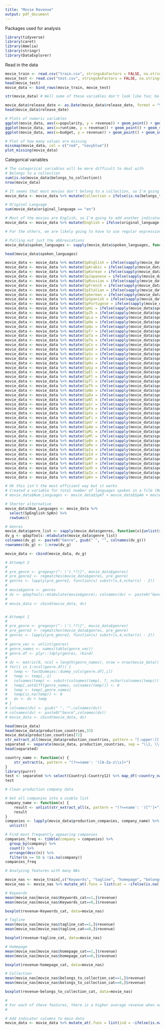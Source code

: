 ```yaml
---
title: "Movie Revenue"
output: pdf_document
---
```


Packages used for analysis
```r
library(tidyverse)
library(caret)
library(Amelia)
library(stringr)
library(DataExplorer)
```

Read in the data
```r
movie_train <- read.csv("train.csv", stringsAsFactors = FALSE, na.strings = c("", NA))
movie_test <- read.csv("test.csv", stringsAsFactors = FALSE, na.strings = c("", NA))
head(movie_test)
movie_data <- bind_rows(movie_train, movie_test)
```


```r
str(movie_data) # Well some of these variables don't look like fun; belongs to collection, genres, production companies, production countries and so forth

movie_data$release_date <- as.Date(movie_data$release_date, format = "%m/%d/%y")
head(movie_data$release_date)
```


```r
# Plots of numeric variables
ggplot(movie_data, aes(x=popularity, y = revenue)) + geom_point() + geom_smooth(method = "loess", se = FALSE) + xlim(0, 300)
ggplot(movie_data, aes(x=runtime, y = revenue)) + geom_point() + geom_smooth(method = "loess", se = FALSE)
ggplot(movie_data, aes(x=budget, y = revenue)) + geom_point() + geom_smooth(method = "loess", se = FALSE)

# Plot of how many values are missing
missmap(movie_data, col = c("red", "navyblue"))
plot_missing(movie_data)
```

Categorical variables
```r
# The categorical variables will be more difficult to deal with 
# Belongs to a collection
sum(is.na(movie_data$belongs_to_collection))
nrow(movie_data)

# It seems that most movies don't belong to a collection, so I'm going to create an indicator variable to specify if a movie belongs to a collection or not
movie_data <- movie_data %>% mutate(Collection = ifelse(is.na(belongs_to_collection), 0, 1))

# Original Language
sum(movie_data$original_language == "en")

# Most of the movies are English, so I'm going to add another indicator variable to specify if the original language was English or not
movie_data <- movie_data %>% mutate(English = ifelse(original_language == "en", 1, 0))

# For the others, we are likely going to have to use regular expressions to get information out of it I believe
```

```r
# Pulling out just the abbreviations
movie_data$spoken_languages <- sapply(movie_data$spoken_languages, function(x){unlist(str_extract_all(x, '(?<=\')[:lower:]{2}(?=\')'))})
```

```r
head(movie_data$spoken_languages)
```

```r
movie_data <- movie_data %>% mutate(SpEnglish = ifelse(sapply(movie_data$spoken_languages, function(x){any(str_detect(x, 'en'))}), 1, 0))
movie_data <- movie_data %>% mutate(SpArabic = ifelse(sapply(movie_data$spoken_languages, function(x){any(str_detect(x, 'ar'))}), 1, 0))
movie_data <- movie_data %>% mutate(SpKorean = ifelse(sapply(movie_data$spoken_languages, function(x){any(str_detect(x, 'ko'))}), 1, 0))
movie_data <- movie_data %>% mutate(SpJapanese = ifelse(sapply(movie_data$spoken_languages, function(x){any(str_detect(x, 'ja'))}), 1, 0))
movie_data <- movie_data %>% mutate(SpRussian = ifelse(sapply(movie_data$spoken_languages, function(x){any(str_detect(x, 'ru'))}), 1, 0))
movie_data <- movie_data %>% mutate(SpFrench = ifelse(sapply(movie_data$spoken_languages, function(x){any(str_detect(x, 'fr'))}), 1, 0))
movie_data <- movie_data %>% mutate(SpItalian = ifelse(sapply(movie_data$spoken_languages, function(x){any(str_detect(x, 'it'))}), 1, 0))
movie_data <- movie_data %>% mutate(SpGerman = ifelse(sapply(movie_data$spoken_languages, function(x){any(str_detect(x, 'de'))}), 1, 0))
movie_data <- movie_data %>% mutate(SpSpanish = ifelse(sapply(movie_data$spoken_languages, function(x){any(str_detect(x, 'es'))}), 1, 0))
movie_data <- movie_data %>% mutate(SpPortugese = ifelse(sapply(movie_data$spoken_languages, function(x){any(str_detect(x, 'pt'))}), 1, 0))
movie_data <- movie_data %>% mutate(SpHi = ifelse(sapply(movie_data$spoken_languages, function(x){any(str_detect(x, 'hi'))}), 1, 0))
movie_data <- movie_data %>% mutate(SpZh = ifelse(sapply(movie_data$spoken_languages, function(x){any(str_detect(x, 'zh'))}), 1, 0))
movie_data <- movie_data %>% mutate(SpLa = ifelse(sapply(movie_data$spoken_languages, function(x){any(str_detect(x, 'la'))}), 1, 0))
movie_data <- movie_data %>% mutate(SpHe = ifelse(sapply(movie_data$spoken_languages, function(x){any(str_detect(x, 'he'))}), 1, 0))
movie_data <- movie_data %>% mutate(SpQu = ifelse(sapply(movie_data$spoken_languages, function(x){any(str_detect(x, 'qu'))}), 1, 0))
movie_data <- movie_data %>% mutate(SpTr = ifelse(sapply(movie_data$spoken_languages, function(x){any(str_detect(x, 'tr'))}), 1, 0))
movie_data <- movie_data %>% mutate(SpTa = ifelse(sapply(movie_data$spoken_languages, function(x){any(str_detect(x, 'ta'))}), 1, 0))
movie_data <- movie_data %>% mutate(SpTe = ifelse(sapply(movie_data$spoken_languages, function(x){any(str_detect(x, 'te'))}), 1, 0))
movie_data <- movie_data %>% mutate(SpCn = ifelse(sapply(movie_data$spoken_languages, function(x){any(str_detect(x, 'cn'))}), 1, 0))
movie_data <- movie_data %>% mutate(SpGd = ifelse(sapply(movie_data$spoken_languages, function(x){any(str_detect(x, 'gd'))}), 1, 0))
movie_data <- movie_data %>% mutate(SpSv = ifelse(sapply(movie_data$spoken_languages, function(x){any(str_detect(x, 'sv'))}), 1, 0))
movie_data <- movie_data %>% mutate(SpCs = ifelse(sapply(movie_data$spoken_languages, function(x){any(str_detect(x, 'cs'))}), 1, 0))
movie_data <- movie_data %>% mutate(SpHu = ifelse(sapply(movie_data$spoken_languages, function(x){any(str_detect(x, 'hu'))}), 1, 0))
movie_data <- movie_data %>% mutate(SpGa = ifelse(sapply(movie_data$spoken_languages, function(x){any(str_detect(x, 'ga'))}), 1, 0))
movie_data <- movie_data %>% mutate(SpEl = ifelse(sapply(movie_data$spoken_languages, function(x){any(str_detect(x, 'el'))}), 1, 0))
movie_data <- movie_data %>% mutate(SpPl = ifelse(sapply(movie_data$spoken_languages, function(x){any(str_detect(x, 'pl'))}), 1, 0))
movie_data <- movie_data %>% mutate(SpTl = ifelse(sapply(movie_data$spoken_languages, function(x){any(str_detect(x, 'tl'))}), 1, 0))
movie_data <- movie_data %>% mutate(SpTh = ifelse(sapply(movie_data$spoken_languages, function(x){any(str_detect(x, 'th'))}), 1, 0))
movie_data <- movie_data %>% mutate(SpNo = ifelse(sapply(movie_data$spoken_languages, function(x){any(str_detect(x, 'no'))}), 1, 0))
movie_data <- movie_data %>% mutate(SpDa = ifelse(sapply(movie_data$spoken_languages, function(x){any(str_detect(x, 'da'))}), 1, 0))
movie_data <- movie_data %>% mutate(SpNl = ifelse(sapply(movie_data$spoken_languages, function(x){any(str_detect(x, 'nl'))}), 1, 0))
movie_data <- movie_data %>% mutate(SpSr = ifelse(sapply(movie_data$spoken_languages, function(x){any(str_detect(x, 'sr'))}), 1, 0))
movie_data <- movie_data %>% mutate(SpFa = ifelse(sapply(movie_data$spoken_languages, function(x){any(str_detect(x, 'fa'))}), 1, 0))
movie_data <- movie_data %>% mutate(SpXx = ifelse(sapply(movie_data$spoken_languages, function(x){any(str_detect(x, 'xx'))}), 1, 0))
movie_data <- movie_data %>% mutate(SpFi = ifelse(sapply(movie_data$spoken_languages, function(x){any(str_detect(x, 'fi'))}), 1, 0))
movie_data <- movie_data %>% mutate(SpUr = ifelse(sapply(movie_data$spoken_languages, function(x){any(str_detect(x, 'ur'))}), 1, 0))
movie_data <- movie_data %>% mutate(SpAm = ifelse(sapply(movie_data$spoken_languages, function(x){any(str_detect(x, 'am'))}), 1, 0))
movie_data <- movie_data %>% mutate(SpMi = ifelse(sapply(movie_data$spoken_languages, function(x){any(str_detect(x, 'mi'))}), 1, 0))
movie_data <- movie_data %>% mutate(SpMl = ifelse(sapply(movie_data$spoken_languages, function(x){any(str_detect(x, 'ml'))}), 1, 0))
movie_data <- movie_data %>% mutate(SpBn = ifelse(sapply(movie_data$spoken_languages, function(x){any(str_detect(x, 'bn'))}), 1, 0))
movie_data <- movie_data %>% mutate(SpRo = ifelse(sapply(movie_data$spoken_languages, function(x){any(str_detect(x, 'ro'))}), 1, 0))
movie_data <- movie_data %>% mutate(SpIu = ifelse(sapply(movie_data$spoken_languages, function(x){any(str_detect(x, 'iu'))}), 1, 0))
movie_data <- movie_data %>% mutate(SpId = ifelse(sapply(movie_data$spoken_languages, function(x){any(str_detect(x, 'id'))}), 1, 0))
movie_data <- movie_data %>% mutate(SpMr = ifelse(sapply(movie_data$spoken_languages, function(x){any(str_detect(x, 'mr'))}), 1, 0))
movie_data <- movie_data %>% mutate(SpAf = ifelse(sapply(movie_data$spoken_languages, function(x){any(str_detect(x, 'af'))}), 1, 0))
movie_data <- movie_data %>% mutate(SpXh = ifelse(sapply(movie_data$spoken_languages, function(x){any(str_detect(x, 'xh'))}), 1, 0))
movie_data <- movie_data %>% mutate(SpZu = ifelse(sapply(movie_data$spoken_languages, function(x){any(str_detect(x, 'zu'))}), 1, 0))
movie_data <- movie_data %>% mutate(SpKn = ifelse(sapply(movie_data$spoken_languages, function(x){any(str_detect(x, 'kn'))}), 1, 0))
```

```r
# Ok this isn't the most efficient way but it works
# Created a variable for total number of languages spoken in a film (Num_Languages)
# movie_data$Num_Languages <- movie_data$SpAf + movie_data$SpAm + movie_data$SpArabic + movie_data$SpBn + movie_data$SpCn + movie_data$SpCs + movie_data$SpDa + movie_data$SpEl + movie_data$SpEnglish + movie_data$SpFa + movie_data$SpFi + movie_data$SpFrench + movie_data$SpGa + movie_data$SpGd + movie_data$SpGerman + movie_data$SpHe + movie_data$SpHi + movie_data$SpHu + movie_data$SpId + movie_data$SpItalian + movie_data$SpIu + movie_data$SpJapanese + movie_data$SpKn + movie_data$SpKorean + movie_data$SpLa + movie_data$SpMi + movie_data$SpMl + movie_data$SpMr + movie_data$SpNl + movie_data$SpNo + movie_data$SpPl + movie_data$SpPortugese + movie_data$SpQu + movie_data$SpRo + movie_data$SpRussian + movie_data$SpSpanish + movie_data$SpSr + movie_data$SpSv + movie_data$SpTa + movie_data$SpTe + movie_data$SpTh + movie_data$SpTl + movie_data$SpTr + movie_data$SpUr + movie_data$SpXh + movie_data$SpXx + movie_data$SpZh + movie_data$SpZu

# Shorter alternative
movie_data$Num_Languages <- movie_data %>%
  select(SpEnglish:SpKn) %>%
  rowSums()
```

```r
# Genres
movie_data$genre_list <- sapply(movie_data$genres, function(x){unlist(str_extract_all(x, '(?<=\')([A-Z])\\w+(.*?)(?=\')'))})
dv_g <- qdapTools::mtabulate(movie_data$genre_list) 
colnames(dv_g) <- paste0("Genre", gsub(" ", "", colnames(dv_g)))
rownames(dv_g) <- 1:nrow(dv_g)

movie_data <- cbind(movie_data, dv_g)

# Attempt 2
# 
# pre_genre <- gregexpr(": \'(.*?)}", movie_data$genres)
# pre_genre2 <- regmatches(movie_data$genres, pre_genre)
# genres <- lapply(pre_genre2, function(x) substr(x,4,nchar(x) - 2))
# 
# movie$genre <- genres
# dv <- qdapTools::mtabulate(movie$genre); colnames(dv) <- paste0("Genre", gsub(" ", "", colnames(dv)))
# 
# movie_data <- cbind(movie_data, dv)


# Attempt 1
# 
# pre_genre <- gregexpr(": \'(.*?)}", movie_data$genres)
# pre_genre2 <- regmatches(movie_data$genres, pre_genre)
# genres <- lapply(pre_genre2, function(x) substr(x,4,nchar(x) - 2))
#
# genre_vec <- unlist(genres)
# genre_names <- names(table(genre_vec))
# genre.df <- plyr::ldply(genres, rbind)
# 
# dv <- matrix(0, ncol = length(genre_names), nrow = nrow(movie_data))
# for(i in 1:ncol(genre.df)) {
#   temp <- fastDummies::dummy_cols(genre.df[,i])
#   temp <- temp[,-1]
#   colnames(temp) <- substr(colnames(temp), 7, nchar(colnames(temp)))
#   temp[,setdiff(genre_names, colnames(temp))] <- 0
#   temp <- temp[,genre_names]
#   temp[is.na(temp)] <- 0
#   dv <- dv + temp
# }
# colnames(dv) <- gsub(" ", "",colnames(dv))
# colnames(dv) <- paste0("Genre",colnames(dv))
# movie_data <- cbind(movie_data, dv)

head(movie_data)
head(movie_data$production_countries,33)
movie_data$production_countries[72]
str_extract_all(movie_data$production_countries, pattern = "[:upper:][:upper:]")
separated <- separate(movie_data, production_countries, sep = "\\}, \\{", into = c("Country1", "Country2", "Country3", "Country4", "Country5", "Country6", "Country7", "Country8", "Country9", "Country10", "Country11", "Country12"))
head(separated)

country_name <- function(x) {
    str_extract(x, pattern = "(?<=name': ')[A-Za-z\\s]+")
}
library(purrr)
test <- separated %>% select(Country1:Country12) %>% map_df(~country_name(.))
test
```

```r
# Clean production company data

# Get all companies into a usable list
company_name <- function(x) {
    result <- unlist(str_extract_all(x, pattern = "(?<=name': ')[^']+"))
    result
}
companies <- lapply(movie_data$production_companies, company_name) %>%
  unlist()

# Find most frequently appearing companies
companies_freq <- tibble(company = companies) %>%
  group_by(company) %>%
  count() %>%
  arrange(desc(n)) %>%
  filter(n >= 50 & !is.na(company))
companies_freq

```

```r
# Analyzing features with many NAs

movie_nas <- movie_train[,c("Keywords", "tagline", "homepage", "belongs_to_collection", "revenue")]
movie_nas <- movie_nas %>% mutate_at(.funs = list(cat = ~ifelse(is.na(.), 0, 1)), .vars=c("Keywords", "tagline", "homepage", "belongs_to_collection"))

# Keywords
mean(movie_nas[movie_nas$Keywords_cat==1,]$revenue)
mean(movie_nas[movie_nas$Keywords_cat==0,]$revenue)

boxplot(revenue~Keywords_cat, data=movie_nas)

# Tagline
mean(movie_nas[movie_nas$tagline_cat==1,]$revenue)
mean(movie_nas[movie_nas$tagline_cat==0,]$revenue)

boxplot(revenue~tagline_cat, data=movie_nas)

# Homepage
mean(movie_nas[movie_nas$homepage_cat==1,]$revenue)
mean(movie_nas[movie_nas$homepage_cat==0,]$revenue)

boxplot(revenue~homepage_cat, data=movie_nas)

# Collection
mean(movie_nas[movie_nas$belongs_to_collection_cat==1,]$revenue)
mean(movie_nas[movie_nas$belongs_to_collection_cat==0,]$revenue)

boxplot(revenue~belongs_to_collection_cat, data=movie_nas)

#
# For each of these features, there is a higher average revenue when not NA than when NA
#

# Add indicator columns to main data
movie_data <- movie_data %>% mutate_at(.funs = list(ind = ~ifelse(is.na(.), 0, 1)), .vars=c("Keywords", "tagline", "homepage", "belongs_to_collection"))
```
